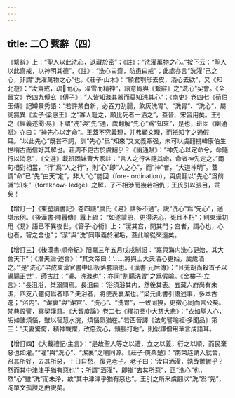 ```yaml
---
---
---
```

title: 二〇 繫辭（四）
---




《繫辭》上：“聖人以此洗心，退藏於密”；《註》：“洗濯萬物之心。”按下云：“聖人以此齋戒，以神明其德”，《註》：“洗心曰齋，防患曰戒”；此處亦言“洗濯”己之心，非謂“洗濯萬物之心”也。《莊子·山木》：“願君刳形去皮，洒心去欲”，又《知北遊》：“汝齋戒，疏𤅢而心，澡雪而精神”，語意胥與《繫辭》之“洗心”契會。《全晉文》卷四九傅玄《傅子》：“人皆知滌其器而莫知洗其心”；《南史》卷四七《荀伯玉傳》記罇景秀語：“若許某自新，必吞刀刮腸，飲灰洗胃”。“洗胃”、“洗心”，屬詞無異《孟子·梁惠王》之“寡人耻之，願比死者一洒之”，蓋晉、宋習用矣。王引之《經義述聞·易》下謂“洗”與“先”通，虞翻解“先心”爲“知來”，是也，班固《幽通賦》亦曰：“神先心以定命”。王蓋不究義理，并弗顧文理，而衹知字之通假耳。“以此先心”既甚不詞，訓“先心”爲“知來”又文義牽强，未可以虞翻視韓康伯生世稍古而信好其解也。莊周不更古於虞翻乎？《幽通賦》：“神先心以定命兮，命隨行以消息”，《文選》載班固妹曹大家註：“言人之行各隨其命，命者神先定之。”兩句相對相當，“行”爲“人之行”，則“心”即“人之心”，而“神”者，“大道神明”。蓋謂“命”已“先”由天“定”，非人“心”能回（fore- ordination），與虞翻以“先心”爲前識“知來”（foreknow- ledge）之解，了不相涉而幾若相仇；王氏引以張目，乖矣！

【增訂一】《東塾讀書記》卷四譏“虞氏《易》註多不通”。説“洗心”爲“先心”，適堪示例。《後漢書·隗囂傳》囂上疏： “如遂蒙恩，更得洗心，死且不朽”；則東漢初用《易》語已不異後世。《管子·心術》上：“潔其宫，開其門；宫者，謂心也，心也者，智之舍也”；“潔”與“洗”同取義於濯垢，蓋此喻從來遠矣。

【增訂三】《後漢書·順帝紀》阳嘉三年五月戊戌制詔：“嘉與海内洗心更始，其大舎天下”；《潛夫論·述舎》：“其文帝曰：‘……將與士大夫洒心更始，歲歲洒之。’”是“洗心”早成東漢官書中印板落套語也。《漢書·元后傳》：“且羌胡尚殺首子以盪腸正世”，師古註：“盪、洗滌也”；亦同“割腸洗胃”之爲假喻。《金樓子·立言》：“長沮浴，桀溺問焉。長沮曰：‘浴須浴其内，然後其表。五藏六府尚有未潔，四支八體何爲者耶？夫浴者，將使表裏潔也。’”梁元此書引語述事，多本古逸；“浴内”、“潔裏”與“潔宫”、“洗心”、“洗胃”，一致同揆，更徵心同而言公矣。梵典設譬，冥契漢籍。《大智度論》卷二七《釋初品中大慈大悲》：“衣如聖人心，垢如諸煩惱，雖以智慧水浣，煩惱氣猶在。”若西晉譯《法句譬喻經·多聞品》第三：“夫妻驚愕，精神戰懼，改惡洗心，頭腦打地”，則似譯僧用華言成語耳。

【增訂四】《大戴禮記·主言》：“是故聖人等之以禮，立之以義，行之以順，而民棄惡也如灌。”“灌”與“洗心”、“潔裏”之喻同源。《莊子·庚桑楚》：“南榮趎請入就舍，召其所好，去其所惡，十日自愁，復見老子。老子曰：‘汝自洒濯，孰哉鬱鬱乎？然而其中津津乎猶有惡也’”；所謂“洒濯”，即指“去其所惡”，正“洗心”也，然“心”雖“洗”而未浄，故“其中津津乎猶有惡也”。王引之所釆虞翻以“洗”爲“先”，洵單文孤證之曲説矣。